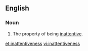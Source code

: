 ==English==

===Noun===
{{en-noun|-}}

#The property of being [[inattentive]].

[[et:inattentiveness]]
[[vi:inattentiveness]]